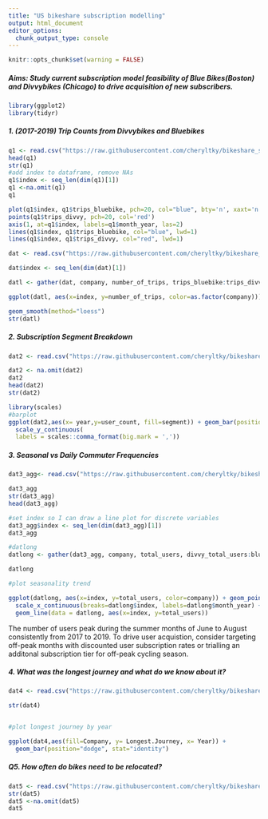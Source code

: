 ```yaml
---
title: "US bikeshare subscription modelling"
output: html_document
editor_options: 
  chunk_output_type: console
---
```


```r
knitr::opts_chunk$set(warning = FALSE)
```
##### Aims: Study current subscription model feasibility of Blue Bikes(Boston) and Divvybikes (Chicago) to drive acquisition of new subscribers.

```r
library(ggplot2)
library(tidyr)
```
##### 1. (2017-2019) Trip Counts from Divvybikes and Bluebikes

```r
q1 <- read.csv("https://raw.githubusercontent.com/cheryltky/bikeshare_studies/main/csvdata/Q1.csv", sep=",", header = T)
head(q1)
str(q1)
#add index to dataframe, remove NAs
q1$index <- seq_len(dim(q1)[1])
q1 <-na.omit(q1)
q1
```


```r

plot(q1$index, q1$trips_bluebike, pch=20, col="blue", bty='n', xaxt='n', xlab='', ylab="Number of Trips", ylim=c(min(c(q1$trips_bluebike, q1$trips_divvy)), max(c(q1$trips_bluebike, q1$trips_divvy))))
points(q1$trips_divvy, pch=20, col='red')
axis(1, at=q1$index, labels=q1$month_year, las=2)
lines(q1$index, q1$trips_bluebike, col="blue", lwd=1)
lines(q1$index, q1$trips_divvy, col="red", lwd=1)

```


```r
dat <- read.csv("https://raw.githubusercontent.com/cheryltky/bikeshare_studies/main/csvdata/Q1.csv", sep=",", header = T)

dat$index <- seq_len(dim(dat)[1])

datl <- gather(dat, company, number_of_trips, trips_bluebike:trips_divvy)

ggplot(datl, aes(x=index, y=number_of_trips, color=as.factor(company))) + geom_point() + scale_x_discrete(breaks=dat$index, labels=dat$month_year) + theme(axis.text.x = element_text(angle=90)) + xlab("Date") + ylab("Number of Trips") + geom_line(data = datl, aes(x=index, y=number_of_trips))

geom_smooth(method="loess")
str(datl)
```

##### 2. Subscription Segment Breakdown
```r
dat2 <- read.csv("https://raw.githubusercontent.com/cheryltky/bikeshare_studies/main/csvdata/q2.csv", fileEncoding="UTF-8-BOM", na.strings = '..',sep = ",", header=T)

dat2 <- na.omit(dat2)
dat2
head(dat2)
str(dat2)

library(scales)
#barplot
ggplot(dat2,aes(x= year,y=user_count, fill=segment)) + geom_bar(position ="dodge", stat="identity")+
  scale_y_continuous(
  labels = scales::comma_format(big.mark = ','))

```

##### 3. Seasonal vs Daily Commuter Frequencies

```r
dat3_agg<- read.csv("https://raw.githubusercontent.com/cheryltky/bikeshare_studies/main/csvdata/q3_agg.csv", fileEncoding="UTF-8-BOM", na.strings = '..',sep = ",", header=T)

dat3_agg
str(dat3_agg)
head(dat3_agg)

#set index so I can draw a line plot for discrete variables
dat3_agg$index <- seq_len(dim(dat3_agg)[1])
dat3_agg

#datlong
datlong <- gather(dat3_agg, company, total_users, divvy_total_users:bluebikes_total_users)

datlong

#plot seasonality trend

ggplot(datlong, aes(x=index, y=total_users, color=company)) + geom_point()+ 
  scale_x_continuous(breaks=datlong$index, labels=datlong$month_year) + theme(axis.text.x = element_text(angle=90)) + xlab("Month") + ylab("Number of Users") +
  geom_line(data = datlong, aes(x=index, y=total_users))

```
 The number of users peak during the summer months of June to August consistently from 2017 to 2019. To drive user acquistion, consider targeting off-peak months with discounted user subscription rates or trialling an additonal subscription tier for off-peak cycling season.

##### 4. What was the longest journey and what do we know about it?
```r
dat4 <- read.csv("https://raw.githubusercontent.com/cheryltky/bikeshare_studies/main/csvdata/q4.csv", fileEncoding="UTF-8-BOM", na.strings = '..',sep = ",", header=T)

str(dat4) 


#plot longest journey by year

ggplot(dat4,aes(fill=Company, y= Longest.Journey, x= Year)) +
  geom_bar(position="dodge", stat="identity")

```


##### Q5. How often do bikes need to be relocated?
```r
dat5 <- read.csv("https://raw.githubusercontent.com/cheryltky/bikeshare_studies/main/csvdata/q5.csv", fileEncoding="UTF-8-BOM", na.strings = '..',sep = ",", header=T)
str(dat5)
dat5 <-na.omit(dat5)
dat5
```

